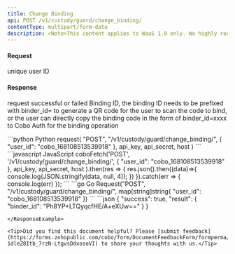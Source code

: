 ```yaml
---
title: Change Binding
api: POST /v1/custody/guard/change_binding/
contentType: multipart/form-data
description: <Note>This content applies to WaaS 1.0 only. We highly recommend that you upgrade to [WaaS 2.0](https://www.cobo.com/developers/v2/guides/overview/introduction).</Note> This endpoint allows authenticated users to change their binding to a new Prime Broker. The user's `broker_user_id` is passed in the request body, and the new `binder_id` is returned in the JSON response.
---
```


#### Request
<ParamField body="user_id" type="String" required>unique user ID</ParamField>

#### Response
<ResponseField name="success" type="bool">request successful or failed</ResponseField>
   <ResponseField name="result" type="object">
      <Expandable title="object">
        <ResponseField name="binder_id" type="String" >Binding ID, the binding ID needs to be prefixed with binder_id= to generate a QR code for the user to scan the code to bind, or the user can directly copy the binding code in the form of binder_id=xxxx to Cobo Auth for the binding operation</ResponseField>
      </Expandable>
</ResponseField>

<RequestExample>
```python Python
request(
    "POST",
    "/v1/custody/guard/change_binding/",
    {
        "user_id": "cobo_168108513539918"
    },
    api_key, api_secret, host
)
```
```javascript JavaScript
coboFetch('POST', '/v1/custody/guard/change_binding/',
        {
           "user_id": "cobo_168108513539918"
        },
        api_key, api_secret, host
    ).then(res => {
        res.json().then((data)=>{
            console.log(JSON.stringify(data, null, 4));
        })
    }).catch(err => {
        console.log(err)
    });
```
```go Go
Request("POST", "/v1/custody/guard/change_binding/", map[string]string{
    "user_id": "cobo_168108513539918"
})
```
</RequestExample>

<ResponseExample>
```json
{
  "success": true,
  "result": {
    "binder_id": "Ph8YP+LTQyqcfHE/A+eXUw=="
  }
}

```
</ResponseExample>

<Tip>Did you find this document helpful? Please [submit feedback](https://forms.zohopublic.com/cobo/form/DocumentFeedbackForm/formperma/QvLOhxJv1_JMsJ-1dleZ8Itb_7rzN-LtgvsDdxosoVI) to share your thoughts with us.</Tip>